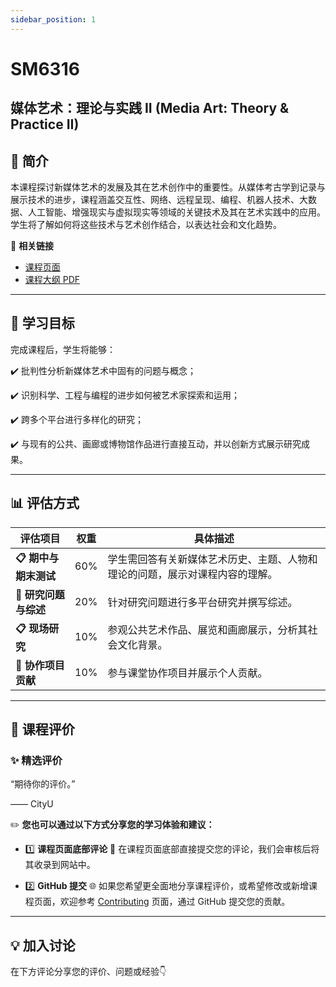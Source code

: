```yaml
---
sidebar_position: 1
---
```


# SM6316
## 媒体艺术：理论与实践 II (Media Art: Theory & Practice II)

## **📘 简介**
本课程探讨新媒体艺术的发展及其在艺术创作中的重要性。从媒体考古学到记录与展示技术的进步，课程涵盖交互性、网络、远程呈现、编程、机器人技术、大数据、人工智能、增强现实与虚拟现实等领域的关键技术及其在艺术实践中的应用。学生将了解如何将这些技术与艺术创作结合，以表达社会和文化趋势。

🔗 **相关链接**
- [课程页面](https://www.cityu.edu.hk/catalogue/pg/202526/course/SM6316.htm)
- [课程大纲 PDF](https://www.cityu.edu.hk/catalogue/pg/202526/course/SM6316.pdf)

---

## **🎯 学习目标**

完成课程后，学生将能够：

✔️ 批判性分析新媒体艺术中固有的问题与概念；

✔️ 识别科学、工程与编程的进步如何被艺术家探索和运用；

✔️ 跨多个平台进行多样化的研究；

✔️ 与现有的公共、画廊或博物馆作品进行直接互动，并以创新方式展示研究成果。

---

## **📊 评估方式**

| **评估项目**          | **权重** | **具体描述**                                                                                       |
|----------------------|---------|---------------------------------------------------------------------------------------------------|
| **📋 期中与期末测试**  | 60%      | 学生需回答有关新媒体艺术历史、主题、人物和理论的问题，展示对课程内容的理解。                                     |
| **📂 研究问题与综述**  | 20%      | 针对研究问题进行多平台研究并撰写综述。                                                               |
| **📋 现场研究**       | 10%      | 参观公共艺术作品、展览和画廊展示，分析其社会文化背景。                                                  |
| **📂 协作项目贡献**    | 10%      | 参与课堂协作项目并展示个人贡献。                                                                      |

---

## **💬 课程评价**

### ✨ **精选评价**
<div className={commentStyles.commentBox}>
    <p className={commentStyles.commentText}>
        “期待你的评价。”
    </p>
    <p className={commentStyles.commentAuthor}>—— CityU</p>
</div>

✏️ **您也可以通过以下方式分享您的学习体验和建议：**

- 1️⃣ **课程页面底部评论**
💬 在课程页面底部直接提交您的评论，我们会审核后将其收录到网站中。

- 2️⃣ **GitHub 提交**
🌐 如果您希望更全面地分享课程评价，或希望修改或新增课程页面，欢迎参考 [Contributing](/contributing) 页面，通过 GitHub 提交您的贡献。

---

## **💡 加入讨论**

在下方评论分享您的评价、问题或经验👇
<Utterances />